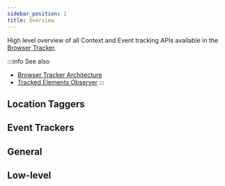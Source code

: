 ```yaml
---
sidebar_position: 1
title: Overview
---
```



High level overview of all Context and Event tracking APIs available in the [Browser Tracker](/tracking/core-concepts/tracker-architecture#browser-tracker).

:::info See also
- [Browser Tracker Architecture](/tracking/core-concepts/tracker-architecture#browser-tracker)
- [Tracked Elements Observer](/tracking/core-concepts/tracker-architecture.md#tagged-elements-observer)
:::

## Location Taggers
<LocationTaggersOverview />

## Event Trackers
<EventTrackersOverview />

## General
<GeneralOverview />

## Low-level
<LowLevelOverview />
